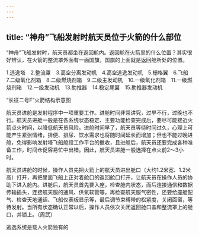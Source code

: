 ```yaml
---
---
---
```

title: “神舟”飞船发射时航天员位于火箭的什么部位
---




“神舟”飞船发射时，航天员都坐在返回舱内。返回舱在火箭里的什么位置？其实很好辨认，在火箭的整流罩外面有一面国旗，国旗的上面就是返回舱所处的位置。



1.逃逸塔　2.整流罩　3.高空分离发动机　4.高空逃逸发动机　5.栅格翼　6.飞船　7.二级氧化剂箱　8.二级燃烧剂箱　9.二级主发动机　10.一级氧化剂箱　11.一级燃烧剂箱　12.一级发动机　13.助推器　14.稳定尾翼　15.助推器发动机

“长征二号F”火箭结构示意图

航天员进舱是发射程序中一项重要工作。进舱时间非常讲究，过早不行，过晚也不行。航天员进舱一般是在各系统状态稳定、主要功能检查完成后，要尽可能接近火箭点火时间，以降低航天员风险。进舱时间早了，航天员等待时间过久，心理上可能产生紧张情绪，排便、排尿、饮水需求也将随时间延长而增加；但也不能过晚进舱，免得影响发射塔飞船舱段工作平台的撤收，且进舱后，航天员还要完成各种准备工作，时间仓促容易忙中出错。因此，航天员进舱一般选择在点火前2～3小时。

航天员进舱的时候，操作人员先把火箭上的航天员进出舱口（大约1.2米宽、1.2米高）打开，再把里面飞船上正对着舱口的返回舱口打开，让航天员在操作人员的协助下进入舱内。进舱后，航天员首先要入座，检查舱内状态，而后连接通信和数据传输插头，连接航天服的通风、供氧软管等，再检查航天服气密性，还要给座舱配气、检查天地通话、飞船仪表板显示等，最后调节束缚带的松紧度，关闭面窗，等待发射。当所有状态确认正常以后，操作人员依次关闭返回舱口盖和整流罩上的舱口，并锁上。（周武）

逃逸系统是载人火箭独有的